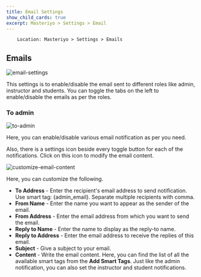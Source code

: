 ```yaml
---
title: Email Settings
show_child_cards: true
excerpt: Masteriyo > Settings > Email
---
```


        Location: Masteriyo > Settings > Emails

## Emails

![email-settings](https://github.com/Masteriyo/masteriyo-docs/assets/75772539/abd3db12-9f11-4180-b349-a99472a3d3ac)

This settings is to enable/disable the email sent to different roles like admin, instructor and students. You can toggle the tabs on the left to enable/disable the emails as per the roles.

### To admin

![to-admin](https://github.com/Masteriyo/masteriyo-docs/assets/75772539/63836abc-5c39-4464-9293-727c10747a64)

Here, you can enable/disable various email notification as per you need.

Also, there is a settings icon beside every toggle button for each of the notifications. Click on this icon to modify the email content.

![customize-email-content](https://github.com/Masteriyo/masteriyo-docs/assets/75772539/598a9683-b3f1-484f-b074-0604cfd04031)

Here, you can customize the following.

- **To Address** - Enter the recipient's email address to send notification. Use smart tag: {admin_email}. Separate multiple recipients with comma.
- **From Name** - Enter the name you want to appear as the sender of the email.
- **From Address** - Enter the email address from which you want to send the email.
- **Reply to Name** - Enter the name to display as the reply-to name.
- **Reply to Address** - Enter the email address to receive the replies of this email.
- **Subject** - Give a subject to your email.
- **Content** - Write the email content. Here, you can find the list of all the available smart tags from the **Add Smart Tags**.
  Just like the admin notification, you can also set the instructor and student notifications.
